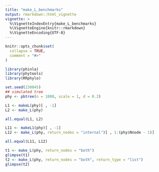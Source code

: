 ```yaml
---
title: "make_L_benchmarks"
output: rmarkdown::html_vignette
vignette: >
  %\VignetteIndexEntry{make_L_benchmarks}
  %\VignetteEngine{knitr::rmarkdown}
  %\VignetteEncoding{UTF-8}
---
```


```r
knitr::opts_chunk$set(
  collapse = TRUE,
  comment = "#>"
)
```

```r
library(phinla)
library(phytools)
library(RRphylo)

set.seed(230045)
## simulated tree
phy <- pbtree(n = 1000, scale = 1, d = 0.2)

L1 <- makeL(phy)[ , -1]
L2 <- make_L(phy)

all.equal(L1, L2)
```

```r
L11 <- makeL1(phy)[ , -1]
L12 <- make_L(phy, return_nodes = "internal")[ , 1:(phy$Nnode - 1)]

all.equal(L11, L12)

t1 <- make_L(phy, return_nodes = "both")
glimpse(t1)
t2 <- make_L(phy, return_nodes = "both", return_type = "list")
glimpse(t2)
```
